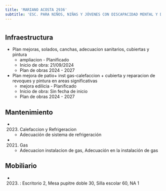 ```yaml
---
title: 'MARIANO ACOSTA 2936'
subtitle: 'ESC. PARA NIÑOS, NIÑAS Y JÓVENES CON DISCAPACIDAD MENTAL Y DE FORMACIÓN INTEGRAL N° 07 JUAN XXIII'
---
```


#
## Infraestructura

* Plan mejoras, solados, canchas, adecuacion sanitarios, cubiertas y pintura 
    + ampliacion - Planificado 
    + Inicio de obra: 21/09/2024 
    + Plan de obras 2024 - 2027 


* Plan mejora de  patio+ inst gas-calefaccion + cubierta  y reparacion de revoques y pintura en areas significativas 
    + mejora edilicia - Planificado 
    + Inicio de obra: Sin fecha de inicio 
    + Plan de obras 2024 - 2027 






## Mantenimiento

*  (2023) Calefaccion y Refrigeracion 
    + Adecuación de sistema de refrigeración

*  (2021) Gas 
    + Adecuacion instalacion de gas, Adecuación en la instalación de gas





## Mobiliario

*  (2023) : Escritorio 2, Mesa pupitre doble 30, Silla escolar 60, NA 1 



